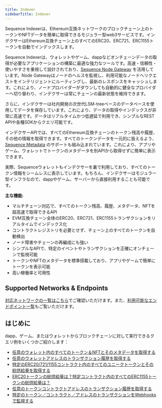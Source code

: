```yaml
---
title: Indexer
sidebarTitle: Indexer
---
```


Sequence Indexerは、Ethereum互換ネットワークのブロックチェーン上のトークンやNFTデータを簡単に取得できるモジュラー型web3サービスです。インデクサーはEthereum互換チェーン上のすべてのERC20、ERC721、ERC1155トークンを自動でインデックスします。

Sequence Indexerは、ウォレットやゲーム、dappなどオンチェーンデータの取得が必要なアプリケーションの構築に最適な強力なツールです。高速・信頼性・使いやすさを重視して設計されており、[Sequence Node Gateway](/api-references/node-gateway) を活用しています。Node Gatewayはノードのヘルスを監視し、利用可能なノードへリクエストをインテリジェントにルーティングし、最新のレスポンスをキャッシュします。これにより、ノードプロバイダーがダウンしても自動的に健全なプロバイダーへ切り替わり、インデクサーは常にチェーンの最新状態を維持できます。

さらに、インデクサーは社内開発の次世代LSM-treeベースのデータベースを使用してデータを保存しています。これにより、データの取得やインデックスが非常に高速です。データはリアルタイムかつ低遅延で利用でき、シンプルなREST APIや各種SDKからクエリ可能です。

インデクサーAPIでは、すべてのEthereum互換チェーンのトークン残高や履歴、その他の情報を取得できます。すべてのトークンデータを一元的に扱えるよう、[Sequence Metadata](/api-references/metadata/overview) のサポートも組み込まれています。これにより、アプリやゲーム、ウォレットでトークンのメタデータを別APIから取得せずに簡単に表示できます。

実際、Sequenceウォレットもインデクサーを裏で利用しており、すべてのトークン情報をシームレスに表示しています。もちろん、インデクサーはモジュラー型インフラなので、dappやゲーム、サーバーから直接利用することも可能です。

**主な機能:**
- マルチチェーン対応で、すべてのトークン残高、履歴、メタデータ、NFTを超高速で取得できるAPI
- EVM互換チェーン全体のERC20、ERC721、ERC1155トランザクションをリアルタイムでインデックス化
- コントラクトレジストリを必要とせず、チェーン上のすべてのトークンを自動検出
- ノード障害やチェーンの再編成にも強い
- シンプルなAPIで、特定のイベントやトランザクションを正確にオンチェーンで監視可能
- トークンやNFTのメタデータを標準搭載しており、アプリやゲームで簡単にトークンを表示可能
- 高い稼働率と可用性

## Supported Networks & Endpoints
[対応ネットワークの一覧はこちら](https://status.sequence.info)でご確認いただけます。また、[利用可能なエンドポイント一覧](/api-references/indexer/endpoints/public)もご覧いただけます。

## はじめに
dapp、ゲーム、またはウォレットからブロックチェーンに対して実行できるクエリ例をいくつかご紹介します：
- [任意のウォレット内のすべてのトークン＆NFTとそのメタデータを取得する](/api-references/indexer/examples/fetch-tokens)
- [任意のウォレットアドレスのトランザクション履歴を取得する](/api-references/indexer/examples/transaction-history)
- [特定のERC20/721/1155コントラクト内のすべてのユニークトークンとその総供給量を取得する](/api-references/indexer/examples/unique-tokens)
- [ERC20トークンの総供給量は？特定コントラクト内のすべてのERC1155トークンの総供給量は？](/api-references/indexer/examples/unique-tokens)
- [任意のトークンコントラクトアドレスのトランザクション履歴を取得する](/api-references/indexer/examples/transation-history-token-contract)
- [特定のトークン／コントラクト／アドレスのトランザクションをWebhooksで監視する](/api-references/indexer/examples/webhook-listener)